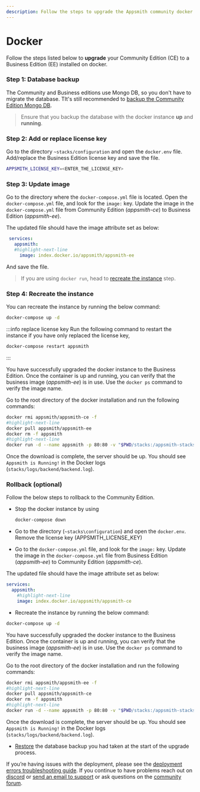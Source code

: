 ```yaml
---
description: Follow the steps to upgrade the Appsmith community docker installation to a Business Edition.
---
```


# Docker

Follow the steps listed below to **upgrade** your Community Edition (CE) to a Business Edition (EE) installed on docker.

### Step 1: Database backup

The Community and Business editions use Mongo DB, so you don't have to migrate the database. TIt's still recommended to [backup the Community Edition Mongo DB](/getting-started/setup/instance-management/appsmithctl#export-database).

> Ensure that you backup the database with the docker instance **up** and **running**.

### Step 2: Add or replace license key

Go to the directory `~stacks/configuration` and open the `docker.env` file. Add/replace the Business Edition license key and save the file.

```bash
APPSMITH_LICENSE_KEY=<ENTER_THE_LICENSE_KEY>
```

### Step 3: Update image
Go to the directory where the `docker-compose.yml` file is located. Open the `docker-compose.yml` file, and look for the `image:` key. Update the image in the `docker-compose.yml` file from Community Edition (_appsmith-ce_) to Business Edition (_appsmith-ee_). 

The updated file should have the image attribute set as below:

 ``` yaml
  services:
    appsmith:
    #highlight-next-line
      image: index.docker.io/appsmith/appsmith-ee
```
And save the file.

> If you are using `docker run`, head to [recreate the instance](#step-4-recreate-the-instance) step.

### Step 4: Recreate the instance

<Tabs groupId="dockercommands">
 <TabItem label="Docker Compose" value="using-docker-compose-command">
 You can recreate the instance by running the below command:

```bash
docker-compose up -d
```
:::info replace license key
Run the following command to restart the instance if you have only replaced the license key, 

```bash
docker-compose restart appsmith
```
::: 

You have successfully upgraded the docker instance to the Business Edition. Once the container is up and running, you can verify that the business image (_appsmith-ee_) is in use. Use the `docker ps` command to verify the image name.

 </TabItem>
 <TabItem label="Docker Run" value="using-docker-run-command">
  Go to the root directory of the docker installation and run the following commands: 

```bash
docker rmi appsmith/appsmith-ce -f
#highlight-next-line
docker pull appsmith/appsmith-ee
docker rm -f appsmith
#highlight-next-line
docker run -d --name appsmith -p 80:80 -v "$PWD/stacks:/appsmith-stacks" appsmith/appsmith-ee
```

Once the download is complete, the server should be up. You should see `Appsmith is Running!` in the Docker logs (`stacks/logs/backend/backend.log`).

  </TabItem>
</Tabs> 

### Rollback (optional)

Follow the below steps to rollback to the Community Edition.

<Tabs groupId="dockercommands">
 <TabItem label="Docker Compose" value="using-docker-compose-command">

* Stop the docker instance by using

    ```bash
    docker-compose down
    ```

* Go to the directory (`~stacks\configuration`) and open the `docker.env`. Remove the license key (APPSMITH\_LICENSE\_KEY)
* Go to the `docker-compose.yml` file, and look for the `image:` key. Update the image in the `docker-compose.yml` file from Business Edition (_appsmith-ee_) to Community Edition (_appsmith-ce_). 

The updated file should have the image attribute set as below:

``` yaml
services:
  appsmith:
    #highlight-next-line
    image: index.docker.io/appsmith/appsmith-ce
```

* Recreate the instance by running the below command:

```bash
docker-compose up -d
```
You have successfully upgraded the docker instance to the Business Edition. Once the container is up and running, you can verify that the business image (_appsmith-ee_) is in use. Use the `docker ps` command to verify the image name.

 </TabItem>
 <TabItem label="Docker Run" value="using-docker-run-command">
 Go to the root directory of the docker installation and run the following commands: 

```bash
docker rmi appsmith/appsmith-ee -f
#highlight-next-line
docker pull appsmith/appsmith-ce
docker rm -f appsmith
#highlight-next-line
docker run -d --name appsmith -p 80:80 -v "$PWD/stacks:/appsmith-stacks" appsmith/appsmith-ce
```

Once the download is complete, the server should be up. You should see `Appsmith is Running!` in the Docker logs (`stacks/logs/backend/backend.log`).

 </TabItem>
 </Tabs>

* [Restore](/getting-started/setup/instance-management/appsmithctl#im-import_db) the database backup you had taken at the start of the upgrade process.

If you’re having issues with the deployment, please see the [deployment errors troubleshooting guide](/help-and-support/troubleshooting-guide/deployment-errors). If you continue to have problems reach out on [discord](https://discord.com/invite/rBTTVJp) or [send an email to support](mailto:support@appsmith.com) or ask questions on the [community forum](https://community.appsmith.com/).
